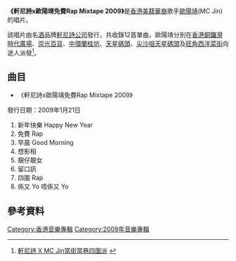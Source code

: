 '''《軒尼詩x歐陽靖免費Rap Mixtape 2009》'''是[[香港|香港]][[美籍華人|美籍華裔]]歌手[[歐陽靖|歐陽靖]](MC Jin)的唱片。

該唱片由名[[酒|酒]]品牌[[軒尼詩公司|軒尼詩公司]]發行，共收錄12首單曲，歐陽靖分別在[[香港|香港]][[銅鑼灣時代廣場|銅鑼灣時代廣場]]、[[崇光百貨|崇光百貨]]、[[中環|中環]][[蘭桂坊|蘭桂坊]]、[[天星碼頭|天星碼頭]]、[[尖沙咀|尖沙咀]][[天星碼頭|天星碼頭]]及[[旺角|旺角]][[西洋菜街|西洋菜街]]向途人派發<ref>[http://starphoto.freebbs.hk/thread-6406-1-1.htm 軒尼詩 X MC Jin當街當巷四圍派] {{webarchive|url=https://web.archive.org/web/20090211204150/http://starphoto.freebbs.hk/thread-6406-1-1.htm |date=2009-02-11 }}</ref>。


== 曲目 ==
*《軒尼詩x歐陽靖免費Rap Mixtape 2009》

發行日期：2009年1月21日

#新年快樂 Happy New Year
#免費 Rap
#早晨 Good Morning
#想影相
#靚仔靚女
#留口訊
#四圍 Rap
#係又 Yo 唔係又 Yo

==參考資料==
<references/>

[[Category:香港音樂專輯|Category:香港音樂專輯]]
[[Category:2009年音樂專輯|Category:2009年音樂專輯]]